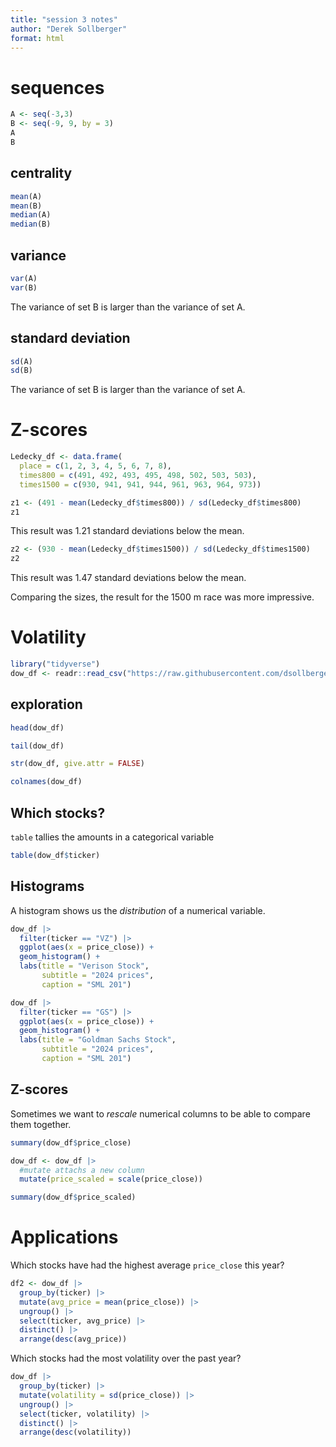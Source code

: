 ```yaml
---
title: "session 3 notes"
author: "Derek Sollberger"
format: html
---
```


# sequences

```r
A <- seq(-3,3)
B <- seq(-9, 9, by = 3)
A
B
```

## centrality

```r
mean(A)
mean(B)
median(A)
median(B)
```

## variance

```r
var(A)
var(B)
```

The variance of set B is larger than the variance of set A.

## standard deviation

```r
sd(A)
sd(B)
```

The variance of set B is larger than the variance of set A.

# Z-scores

```r
Ledecky_df <- data.frame(
  place = c(1, 2, 3, 4, 5, 6, 7, 8), 
  times800 = c(491, 492, 493, 495, 498, 502, 503, 503), 
  times1500 = c(930, 941, 941, 944, 961, 963, 964, 973))
```

```r
z1 <- (491 - mean(Ledecky_df$times800)) / sd(Ledecky_df$times800)
z1
```

This result was 1.21 standard deviations below the mean.

```r
z2 <- (930 - mean(Ledecky_df$times1500)) / sd(Ledecky_df$times1500)
z2
```

This result was 1.47 standard deviations below the mean.

Comparing the sizes, the result for the 1500 m race was more impressive.


# Volatility

```r
library("tidyverse")
dow_df <- readr::read_csv("https://raw.githubusercontent.com/dsollberger/sml201slides/main/posts/03_variance/DOW30.csv")
```

## exploration

```r
head(dow_df)
```

```r
tail(dow_df)
```

```r
str(dow_df, give.attr = FALSE)
```

```r
colnames(dow_df)
```

## Which stocks?

`table` tallies the amounts in a categorical variable

```r
table(dow_df$ticker)
```

## Histograms

A histogram shows us the *distribution* of a numerical variable.

```r
dow_df |>
  filter(ticker == "VZ") |>
  ggplot(aes(x = price_close)) +
  geom_histogram() +
  labs(title = "Verison Stock",
       subtitle = "2024 prices",
       caption = "SML 201")
```

```r
dow_df |>
  filter(ticker == "GS") |>
  ggplot(aes(x = price_close)) +
  geom_histogram() +
  labs(title = "Goldman Sachs Stock",
       subtitle = "2024 prices",
       caption = "SML 201")
```

## Z-scores

Sometimes we want to *rescale* numerical columns to be able to compare them together.

```r
summary(dow_df$price_close)
```

```r
dow_df <- dow_df |>
  #mutate attachs a new column
  mutate(price_scaled = scale(price_close))
```

```r
summary(dow_df$price_scaled)
```


# Applications

Which stocks have had the highest average `price_close` this year?

```r
df2 <- dow_df |>
  group_by(ticker) |>
  mutate(avg_price = mean(price_close)) |>
  ungroup() |>
  select(ticker, avg_price) |>
  distinct() |>
  arrange(desc(avg_price))
```

Which stocks had the most volatility over the past year?

```r
dow_df |>
  group_by(ticker) |>
  mutate(volatility = sd(price_close)) |>
  ungroup() |>
  select(ticker, volatility) |>
  distinct() |>
  arrange(desc(volatility))
```








